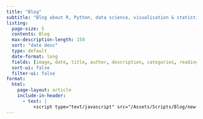 ```yaml
---
title: "Blog"
subtitle: "Blog about R, Python, data science, visualisation & statistics!"
listing:
  page-size: 5
  contents: Blog
  max-description-length: 150
  sort: "date desc"
  type: default
  date-format: long
  fields: [image, date, title, author, description, categories, reading-time]
  sort-ui: false
  filter-ui: false
format: 
  html:
    page-layout: article
    include-in-header: 
      - text: |
          <script type="text/javascript" src="/Assets/Scripts/Blog/new-banner.js"></script>   
---
```

